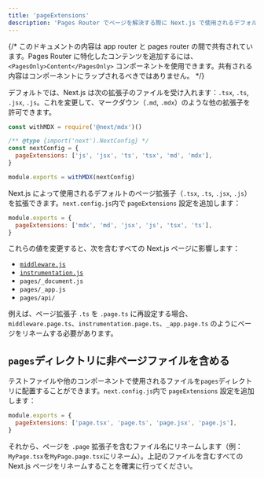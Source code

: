 ```yaml
---
title: 'pageExtensions'
description: 'Pages Router でページを解決する際に Next.js で使用されるデフォルトのページ拡張子を拡張します。'
---
```


{/* このドキュメントの内容は app router と pages router の間で共有されています。Pages Router に特化したコンテンツを追加するには、`<PagesOnly>Content</PagesOnly>` コンポーネントを使用できます。共有される内容はコンポーネントにラップされるべきではありません。 */}

<AppOnly>

デフォルトでは、Next.js は次の拡張子のファイルを受け入れます：`.tsx`, `.ts`, `.jsx`, `.js`。これを変更して、マークダウン（`.md`, `.mdx`）のような他の拡張子を許可できます。

```js title="next.config.js"
const withMDX = require('@next/mdx')()

/** @type {import('next').NextConfig} */
const nextConfig = {
  pageExtensions: ['js', 'jsx', 'ts', 'tsx', 'md', 'mdx'],
}

module.exports = withMDX(nextConfig)
```

</AppOnly>

<PagesOnly>

Next.js によって使用されるデフォルトのページ拡張子（`.tsx`, `.ts`, `.jsx`, `.js`）を拡張できます。`next.config.js`内で `pageExtensions` 設定を追加します：

```js title="next.config.js"
module.exports = {
  pageExtensions: ['mdx', 'md', 'jsx', 'js', 'tsx', 'ts'],
}
```

これらの値を変更すると、次を含むすべての Next.js ページに影響します：

- [`middleware.js`](https://nextjs.org/docs/canary/pages/building-your-application/routing/middleware)
- [`instrumentation.js`](https://nextjs.org/docs/canary/pages/building-your-application/optimizing/instrumentation)
- `pages/_document.js`
- `pages/_app.js`
- `pages/api/`

例えば、ページ拡張子 `.ts` を `.page.ts` に再設定する場合、`middleware.page.ts`、`instrumentation.page.ts`、`_app.page.ts` のようにページをリネームする必要があります。

## `pages`ディレクトリに非ページファイルを含める

テストファイルや他のコンポーネントで使用されるファイルを`pages`ディレクトリに配置することができます。`next.config.js`内で `pageExtensions` 設定を追加します：

```js title="next.config.js"
module.exports = {
  pageExtensions: ['page.tsx', 'page.ts', 'page.jsx', 'page.js'],
}
```

それから、ページを `.page` 拡張子を含むファイル名にリネームします（例：`MyPage.tsx`を`MyPage.page.tsx`にリネーム）。上記のファイルを含むすべての Next.js ページをリネームすることを確実に行ってください。

</PagesOnly>